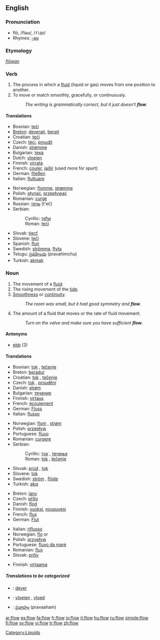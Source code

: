 {{wikipedia}}
==English==
===Pronunciation===
*flō, /fləʊ/, /<tt>fl@U</tt>/
*Rhymes: [[Rhymes:English:-əʊ|-əʊ]]
===Etymology===
{{OE.}} ''[[flōwan]]''
===Verb===
{{en-verb}}

#The process in which a [[fluid]] (liquid or gas) moves from one position to another.
#To move or match smoothly, gracefully, or continuously.  
#:''The writing is grammatically correct, but it just doesn't '''flow'''.''

====Translations====
{{trans-top}}
*Bosnian: [[teći]]
*[[Breton]]: [[deverañ]], [[berañ]]
*Croatian: [[teći]]
*Czech: [[téci]], [[proudit]]
*Danish: [[strømme]]
*Bulgarian: [[тека]]
*Dutch: [[vloeien]]
*Finnish: [[virrata]]
*French: [[couler]], [[jaillir]] (used more for spurt)
*German: [[fließen]]
*Italian: [[fluttuare]]
{{trans-mid}}
*Norwegian: [[flomme]], [[strømme]]
*Polish: [[płynąć]], [[przepływać]]
*Romanian: [[curge]]
*Russian: [[течь]] (t'eč)
*Serbian:
*:Cyrillic: [[тећи]]
*:Roman: [[teći#Serbian|teći]]
*Slovak: [[tiecť]]
*Slovene: [[teči]]
*Spanish: [[fluir]]
*Swedish: [[strömma]], [[flyta]]
*Telugu: [[ప్రవహించు]] (pravahimchu)
*Turkish: [[akmak]]
{{trans-bottom}}

===Noun===
{{en-noun|s|-}}

#The movement of a [[fluid]].
#The rising movement of the [[tide]].
#[[smoothness|Smoothness]] or [[continuity]].
#:''The room was small, but it had good symmetry and '''flow'''.''
#The amount of a fluid that moves or the rate of fluid movement.
#:''Turn on the valve and make sure you have sufficient '''flow'''.''

====Antonyms====
*[[ebb]] (2)

====Translations====
{{trans-top|The movement of a fluid (1)}}
*Bosnian: [[tok]] {{m}}, [[tečenje]] {{n}}
*Breton: [[beradur]] {{m}}
*Croatian: [[tok]] {{m}}, [[tečenje]] {{n}}
*Czech: [[tok]] {{m}}, [[proudění]] {{n}}
*Danish: [[strøm]] {{c}}
*Bulgarian: [[течение]] {{n}}
*Finnish: [[virtaus]]
*French: [[écoulement]] {{m}}
*German: [[Fluss]] {{m}}
*Italian: [[flusso]] {{m}}
{{trans-mid}}
*Norwegian: [[flom]] {{m}}, [[strøm]] {{m}}
*Polish: [[przepływ]] {{m}}
*Portuguese: [[fluxo]] {{m}}
*Romanian: [[curgere]] {{f}}
*Serbian:
*:Cyrillic: [[ток]] {{m}}, [[течење]] {{n}}
*:Roman: [[tok#Serbian|tok]] {{m}}, [[tečenje#Serbian|tečenje]] {{n}}
*Slovak: [[prúd]] {{m}}, [[tok]] {{m}}
*Slovene: [[tok]] {{m}}
*Swedish: [[ström]] {{c}}, [[flöde]] {{n}}
*Turkish: [[akış]]
{{trans-bottom}}

{{trans-top|The rising movement of the tide (2)}}
*Breton: [[lanv]] {{m}}
*Czech: [[příliv]] {{m}}
*Danish: [[flod]]
*Finnish: [[vuoksi]], [[nousuvesi]]
*French: [[flux]] {{m}}
*German: [[Flut]] {{f}}
{{trans-mid}}
*Italian: [[riflusso]] {{n}}
*Norwegian: [[flo]] {{f}} or {{m}}
*Polish: [[przypływ]] {{m}}
*Portuguese: [[fluxo da maré]]
*Romanian: [[flux]] {{n}}
*Slovak: [[príliv]] {{m}}
{{trans-bottom}}

{{trans-top|rate of fluid movement}}
*Finnish: [[virtaama]]
{{trans-bottom}}

=====Translations to be categorized=====
{{checktrans}}

*{{ttbc|Breton}}: [[dever]] {{m}}
*{{ttbc|Dutch}}: [[vloeien]] {{n}}, [[vloed]] {{m}}
*{{ttbc|Telugu}}: [[ప్రవాహం]] (pravaaham)

[[Category:Liquids]]

[[ar:flow]]
[[es:flow]]
[[fa:flow]]
[[fr:flow]]
[[io:flow]]
[[it:flow]]
[[hu:flow]]
[[ru:flow]]
[[simple:flow]]
[[fi:flow]]
[[sv:flow]]
[[vi:flow]]
[[tr:flow]]
[[zh:flow]]